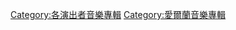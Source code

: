 {{NoteTA
|1=zh-tw:小紅莓合唱團;zh-hk:小紅莓樂隊;zh-cn:小红莓乐队;
}}

[[Category:各演出者音樂專輯|Category:各演出者音樂專輯]]
[[Category:愛爾蘭音樂專輯|Category:愛爾蘭音樂專輯]]